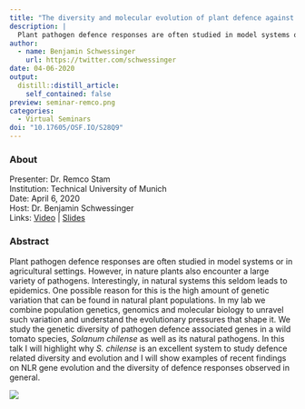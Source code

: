 ```yaml
---
title: "The diversity and molecular evolution of plant defence against pathogens in nature"
description: |
  Plant pathogen defence responses are often studied in model systems or in agricultural settings. However, in nature plants also encounter a large variety of pathogens. Interestingly, in natural systems this seldom leads to epidemics. One possible reason for this is the high amount of genetic variation that can be found in natural plant populations. 
author:
  - name: Benjamin Schwessinger
    url: https://twitter.com/schwessinger
date: 04-06-2020
output:
  distill::distill_article:
    self_contained: false
preview: seminar-remco.png
categories:
  - Virtual Seminars
doi: "10.17605/OSF.IO/S28Q9"
---
```


### About

Presenter: Dr. Remco Stam\
Institution: Technical University of Munich\
Date: April 6, 2020\
Host: Dr. Benjamin Schwessinger\
Links: [Video](https://youtu.be/xaUz_68jwHk) \| [Slides](https://doi.org/10.17605/OSF.IO/S28Q9)

### Abstract

Plant pathogen defence responses are often studied in model systems or in agricultural settings.
However, in nature plants also encounter a large variety of pathogens.
Interestingly, in natural systems this seldom leads to epidemics.
One possible reason for this is the high amount of genetic variation that can be found in natural plant populations.
In my lab we combine population genetics, genomics and molecular biology to unravel such variation and understand the evolutionary pressures that shape it.
We study the genetic diversity of pathogen defence associated genes in a wild tomato species, *Solanum chilense* as well as its natural pathogens.
In this talk I will highlight why *S. chilense* is an excellent system to study defence related diversity and evolution and I will show examples of recent findings on NLR gene evolution and the diversity of defence responses observed in general.

![](seminar-remco.png)
